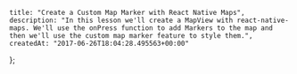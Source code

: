     title: "Create a Custom Map Marker with React Native Maps",
    description: "In this lesson we'll create a MapView with react-native-maps. We'll use the onPress function to add Markers to the map and then we'll use the custom map marker feature to style them.",
    createdAt: "2017-06-26T18:04:28.495563+00:00"
};


    
